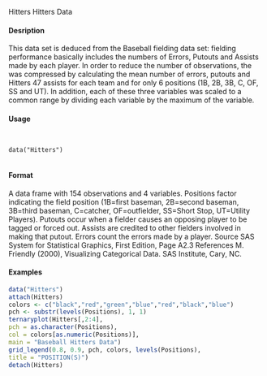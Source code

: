 Hitters Hitters Data

#### Desription

This data set is deduced from the Baseball fielding data set: fielding performance basically includes
the numbers of Errors, Putouts and Assists made by each player. In order to reduce the
number of observations, the was compressed by calculating the mean number of errors, putouts and
Hitters 47
assists for each team and for only 6 positions (1B, 2B, 3B, C, OF, SS and UT). In addition, each of
these three variables was scaled to a common range by dividing each variable by the maximum of
the variable.

#### Usage
<pre><code>

data("Hitters")

</code></pre>
#### Format 

A data frame with 154 observations and 4 variables.
Positions factor indicating the field position (1B=first baseman, 2B=second baseman, 3B=third
baseman, C=catcher, OF=outfielder, SS=Short Stop, UT=Utility Players).
Putouts occur when a fielder causes an opposing player to be tagged or forced out.
Assists are credited to other fielders involved in making that putout.
Errors count the errors made by a player.
Source
SAS System for Statistical Graphics, First Edition, Page A2.3
References
M. Friendly (2000), Visualizing Categorical Data. SAS Institute, Cary, NC.

#### Examples
```r

data("Hitters")
attach(Hitters)
colors <- c("black","red","green","blue","red","black","blue")
pch <- substr(levels(Positions), 1, 1)
ternaryplot(Hitters[,2:4],
pch = as.character(Positions),
col = colors[as.numeric(Positions)],
main = "Baseball Hitters Data")
grid_legend(0.8, 0.9, pch, colors, levels(Positions),
title = "POSITION(S)")
detach(Hitters)
```
